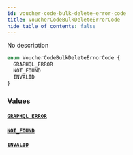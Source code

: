 ```yaml
---
id: voucher-code-bulk-delete-error-code
title: VoucherCodeBulkDeleteErrorCode
hide_table_of_contents: false
---
```


No description

```graphql
enum VoucherCodeBulkDeleteErrorCode {
  GRAPHQL_ERROR
  NOT_FOUND
  INVALID
}
```

### Values

#### [`GRAPHQL_ERROR`](#)

#### [`NOT_FOUND`](#)

#### [`INVALID`](#)
